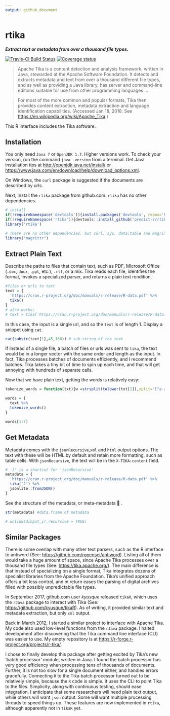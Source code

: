 ```yaml
---
output: github_document
---
```

# rtika
***Extract text or metadata from over a thousand file types.***

[![Travis-CI Build Status](https://travis-ci.org/predict-r/rtika.svg?branch=master)](https://travis-ci.org/predict-r/rtika)
[![Coverage status](https://codecov.io/gh/predict-r/rtika/branch/master/graph/badge.svg)](https://codecov.io/github/predict-r/rtika?branch=master)


>Apache Tika is a content detection and analysis framework, written in Java, stewarded at the Apache Software Foundation. It detects and extracts metadata and text from over a thousand different file types, and as well as providing a Java library, has server and command-line editions suitable for use from other programming languages ...

>For most of the more common and popular formats, Tika then provides content extraction, metadata extraction and language identification capabilities. (Accessed Jan 18, 2018. See <https://en.wikipedia.org/wiki/Apache_Tika>.)

This R interface includes the Tika software.

## Installation
You only need `Java 7` or `OpenJDK 1.7`. Higher versions work. To check your version, run the command `java -version` from a terminal. Get Java installation tips at <http://openjdk.java.net/install/> or <https://www.java.com/en/download/help/download_options.xml>. 

On Windows, the `curl` package is suggested if the documents are described by urls.

Next, install the `rtika` package from github.com. `rtika` has no other dependencies.

```r
# install
if(!requireNamespace('devtools')){install.packages('devtools', repos='https://cloud.r-project.org') }
if(!requireNamespace('rtika')){devtools::install_github('predict-r/rtika') } 
library('rtika') 

# There are no other dependencies, but curl, sys, data.table and magrittr are suggested.
library("magrittr")
```



## Extract Plain Text
Describe the paths to files that contain text, such as PDF, Microsoft Office (`.doc`, `docx`, `.ppt`, etc.), `.rtf`, or a mix. Tika reads each file, identifies the format, invokes a specialized parser, and returns a plain text rendition.
```r
#files or urls to text
text = {
  'https://cran.r-project.org/doc/manuals/r-release/R-data.pdf' %>%
  tika() 
}
# also works:
# text = tika('https://cran.r-project.org/doc/manuals/r-release/R-data.pdf') 
```

In this case, the input is a single url, and so the `text` is of length 1. Display a snippet using `cat`.
```r
cat(substr(text[1],45,160)) # sub-string of the text
```
If instead of a single file, a batch of files or urls was sent to `tika`, the text would be in a longer vector with the same order and length as the input. In fact, Tika processes batches of documents efficiently, and I recommend batches. Tika takes a tiny bit of time to spin up each time, and that will get annoying with hundreds of separate calls.  
 
 Now that we have plain text, getting the words is relatively easy:
```r
tokenize_words = function(txt){w =strsplit(tolower(txt[1]),split='[^a-zA-Z]+')[[1]]; w[w!='']}

words = {
  text %>% 
  tokenize_words() 
}

words[1:7] 
```
## Get Metadata
Metadata comes with the `jsonRecursive`,`xml` and `html` output options. The text with these will be HTML by default and retain more formatting, such as table cells.  With `jsonRecursive`, the text will be in the `X-TIKA:content` field.
```r
# 'J' is a shortcut for 'jsonRecursive'
metadata = {
  'https://cran.r-project.org/doc/manuals/r-release/R-data.pdf' %>% 
  tika('J') %>% 
  jsonlite::fromJSON()
}
```
See the structure of the metadata, or meta-metadata 🤯 .

```r
str(metadata) #data.frame of metadata
```
```r
# unlink(dinput_ir,recursive = TRUE)
```
## Similar Packages

There is some overlap with many other text parsers, such as the R interface to antiword (See: <https://github.com/ropensci/antiword>). Listing all of them would take a huge amount of space, since Apache Tika processes over a thousand file types (See: <https://tika.apache.org/>). The main difference is that instead of specializing on a single format, Tika integrates dozens of specialist libraries from the Apache Foundation. Tika's unified approach offers a bit less control, and in return eases the parsing of digital archives filled with possibly unpredictable file types.

In September 2017, github.com user *kyusque* released `tikaR`, which uses the `rJava` package to interact with Tika (See: <https://github.com/kyusque/tikaR>). As of writing, it provided similar text and metadata extraction, but only `xml` output. 

Back in March 2012, I started a similar project to interface with Apache Tika. My code also used low-level functions from the `rJava` package. I halted development after discovering that the Tika command line interface (CLI) was easier to use. My empty repository is at <https://r-forge.r-project.org/projects/r-tika/>.

 I chose to finally develop this package after getting excited by Tika's new 'batch processor' module, written in Java. I found the batch processor has very good efficiency when processing tens of thousands of documents. Further, it is not too slow for a single document either, and handles errors gracefully. Connecting `R` to the Tika batch processor turned out to be relatively simple, because the `R` code is simple. It uses the CLI to point Tika to the files. Simplicity, along with continuous testing, should ease integration. I anticipate that some researchers will need plain text output, while others will want `json` output. Some will want multiple processing threads to speed things up. These features are now implemented in `rtika`, although apparently not in `tikaR` yet. 